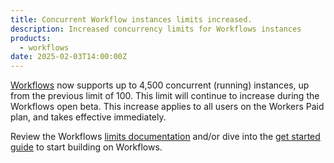 ```yaml
---
title: Concurrent Workflow instances limits increased.
description: Increased concurrency limits for Workflows instances
products:
  - workflows
date: 2025-02-03T14:00:00Z
---
```



[Workflows](/workflows/) now supports up to 4,500 concurrent (running) instances, up from the previous limit of 100. This limit will continue to increase during the Workflows open beta. This increase applies to all users on the Workers Paid plan, and takes effective immediately.

Review the Workflows [limits documentation](/workflows/reference/limits) and/or dive into the [get started guide](/workflows/get-started/guide/) to start building on Workflows.

